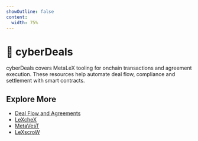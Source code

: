 ```yaml
---
showOutline: false
content:
  width: 75%
---
```


# 🤝 cyberDeals

cyberDeals covers MetaLeX tooling for onchain transactions and agreement execution. These resources help automate deal flow, compliance and settlement with smart contracts.

## Explore More

- [Deal Flow and Agreements](/cyberdeals/deal-flow-and-agreements)
- [LeXcheX](/cyberdeals/lexchex)
- [MetaVesT](/cyberdeals/metavest)
- [LeXscroW](/cyberdeals/lexscrow)

